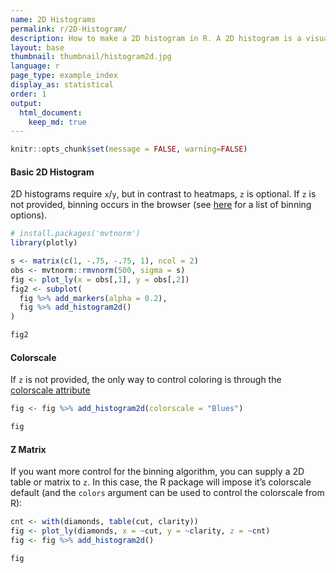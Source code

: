 ```yaml
---
name: 2D Histograms
permalink: r/2D-Histogram/
description: How to make a 2D histogram in R. A 2D histogram is a visualization of a bivariate distribution.
layout: base
thumbnail: thumbnail/histogram2d.jpg
language: r
page_type: example_index
display_as: statistical
order: 1
output:
  html_document:
    keep_md: true
---
```


```r
knitr::opts_chunk$set(message = FALSE, warning=FALSE)
```
#### Basic 2D Histogram

2D histograms require `x`/`y`, but in contrast to heatmaps, `z` is optional. If `z` is not provided, binning occurs in the browser (see [here](https://plotly.com/r/reference/#histogram2d-histnorm) for a list of binning options).

```r
# install.packages('mvtnorm')
library(plotly)

s <- matrix(c(1, -.75, -.75, 1), ncol = 2)
obs <- mvtnorm::rmvnorm(500, sigma = s)
fig <- plot_ly(x = obs[,1], y = obs[,2])
fig2 <- subplot(
  fig %>% add_markers(alpha = 0.2),
  fig %>% add_histogram2d()
)

fig2
```

#### Colorscale
If `z` is not provided, the only way to control coloring is through the [colorscale attribute](https://plotly.com/r/reference/#histogram2d-colorscale)

```r
fig <- fig %>% add_histogram2d(colorscale = "Blues")

fig
```

#### Z Matrix
If you want more control for the binning algorithm, you can supply a 2D table or matrix to `z`. In this case, the R package will impose it's colorscale default (and the `colors` argument can be used to control the colorscale from R):

```r
cnt <- with(diamonds, table(cut, clarity))
fig <- plot_ly(diamonds, x = ~cut, y = ~clarity, z = ~cnt)
fig <- fig %>% add_histogram2d()

fig
```
